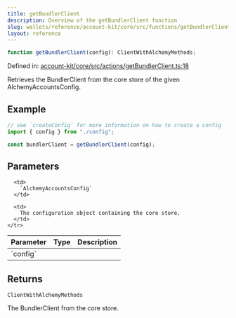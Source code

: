 ```yaml
---
title: getBundlerClient
description: Overview of the getBundlerClient function
slug: wallets/reference/account-kit/core/src/functions/getBundlerClient
layout: reference
---
```


```ts
function getBundlerClient(config): ClientWithAlchemyMethods;
```

Defined in: [account-kit/core/src/actions/getBundlerClient.ts:18](https://github.com/alchemyplatform/aa-sdk/blob/08da565ff1e1b5bcae4581d79993c4ed9e522c16/account-kit/core/src/actions/getBundlerClient.ts#L18)

Retrieves the BundlerClient from the core store of the given AlchemyAccountsConfig.

## Example

```ts
// see `createConfig` for more information on how to create a config
import { config } from "./config";

const bundlerClient = getBundlerClient(config);
```

## Parameters

<table>
  <thead>
    <tr>
      <th align="left">Parameter</th>
      <th align="left">Type</th>
      <th align="left">Description</th>
    </tr>
  </thead>

  <tbody>
    <tr>
      <td>
        `config`
      </td>

      <td>
        `AlchemyAccountsConfig`
      </td>

      <td>
        The configuration object containing the core store.
      </td>
    </tr>

  </tbody>
</table>

## Returns

`ClientWithAlchemyMethods`

The BundlerClient from the core store.
